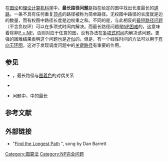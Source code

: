 {{Unreferenced|time=2020-03-08T11:34:35+00:00}}
在[[图论|图论]]和[[理論計算機科學|理论计算机科学]]中，'''最长路径问题'''是指在给定的图中找出长度最长的[[道路_(图论)|道路]]。一条不具有任何重复[[顶点_(图论)|顶点]]的路径被称为简单路径。无权图中路径的长度就是边的数量，而有权图中路径长度是边权重之和。不同的是，与此相反的[[最短路问题|最短路径问题]]（不含负权环）可以在多项式时间内解决。而最长路径问题是[[NP困难|NP困难]]的，这意味着除非[[P/NP问题|P = NP]]，否则对应于任意的图，没有办法在[[时间复杂度|多项式时间]]内解决该问题。更强的困难结果表明这个问题也是[[近似算法|近似]]的。但是，有一个线性时间的方法可以用于[[有向无环图|有向无环图]]，这对于发现调度问题中的[[关键路径|关键路径]]有重要的作用。

== 参见 ==
* {{le|Gallai-Hasse-Roy-Vitaver定理|Gallai–Hasse–Roy–Vitaver theorem}}，最长路径与[[图着色问题|图着色]]的对偶关系
* {{le|最长无交叉骑士路径|Longest uncrossed knight's path}}
* {{le|盒中蛇|Snake-in-the-box}}问题中，{{le|超立方体图|Hypercube graph}}中的最长{{le|诱导路径|Induced path}}

== 参考文献 ==

== 外部链接 ==
* "[http://valis.cs.uiuc.edu/~sariel/misc/funny/longestpath.mp3 Find the Longest Path] {{Wayback|url=http://valis.cs.uiuc.edu/~sariel/misc/funny/longestpath.mp3 |date=20100614105441 }}", song by Dan Barrett
[[Category:图算法|Category:图算法]]
[[Category:NP完全问题|Category:NP完全问题]]